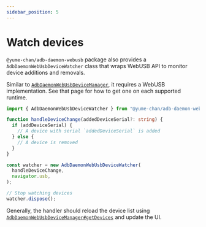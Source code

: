 ```yaml
---
sidebar_position: 5
---
```


# Watch devices

`@yume-chan/adb-daemon-webusb` package also provides a `AdbDaemonWebUsbDeviceWatcher` class that wraps WebUSB API to monitor device additions and removals.

Similar to [`AdbDaemonWebUsbDeviceManager`](./device-manager.md), it requires a WebUSB implementation. See that page for how to get one on each supported runtime.

```ts transpile
import { AdbDaemonWebUsbDeviceWatcher } from "@yume-chan/adb-daemon-webusb";

function handleDeviceChange(addedDeviceSerial?: string) {
  if (addDeviceSerial) {
    // A device with serial `addedDeviceSerial` is added
  } else {
    // A device is removed
  }
}

const watcher = new AdbDaemonWebUsbDeviceWatcher(
  handleDeviceChange,
  navigator.usb,
);

// Stop watching devices
watcher.dispose();
```

Generally, the handler should reload the device list using [`AdbDaemonWebUsbDeviceManager#getDevices`](./get-devices.mdx) and update the UI.
